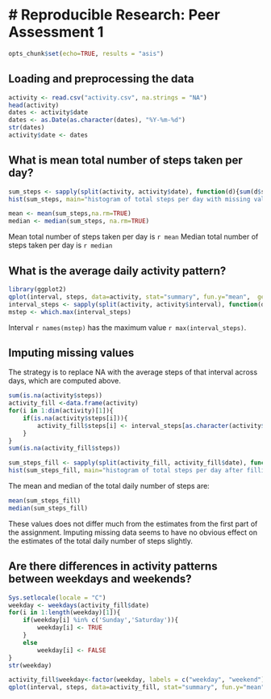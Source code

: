 # Reproducible Research: Peer Assessment 1
========================================================

```{r setOptions, echo = FALSE}
opts_chunk$set(echo=TRUE, results = "asis")
```


## Loading and preprocessing the data
```{r}
activity <- read.csv("activity.csv", na.strings = "NA")
head(activity)
dates <- activity$date
dates <- as.Date(as.character(dates), "%Y-%m-%d")
str(dates)
activity$date <- dates
```

## What is mean total number of steps taken per day?
```{r}
sum_steps <- sapply(split(activity, activity$date), function(d){sum(d$steps)})
hist(sum_steps, main="histogram of total steps per day with missing values", xlab = "steps")

mean <- mean(sum_steps,na.rm=TRUE)
median <- median(sum_steps, na.rm=TRUE)
```
Mean total number of steps taken per day is `r mean`
Median total number of steps taken per day is `r median`

## What is the average daily activity pattern?
```{r}
library(ggplot2)
qplot(interval, steps, data=activity, stat="summary", fun.y="mean",  geom = "line")
interval_steps <- sapply(split(activity, activity$interval), function(d){mean(d$steps, na.rm = TRUE)})
mstep <- which.max(interval_steps)
```
Interval `r names(mstep)` has the maximum value `r max(interval_steps)`.

## Imputing missing values
The strategy is to replace NA with the average steps of that interval across days, which are computed above.
```{r}
sum(is.na(activity$steps))
activity_fill <-data.frame(activity)
for(i in 1:dim(activity)[1]){
    if(is.na(activity$steps[i])){
        activity_fill$steps[i] <- interval_steps[as.character(activity$interval[i])]
    }
}
sum(is.na(activity_fill$steps))

sum_steps_fill <- sapply(split(activity_fill, activity_fill$date), function(d){sum(d$steps)})
hist(sum_steps_fill, main="histogram of total steps per day after filling missing values", xlab = "steps")
```
The mean and median of the total daily number of steps are:
```{r}
mean(sum_steps_fill)
median(sum_steps_fill)
```

These values does not differ much from the estimates from the first part of the assignment. Imputing missing data seems to have no obvious effect on the estimates of the total daily number of steps slightly.


## Are there differences in activity patterns between weekdays and weekends?
```{r}
Sys.setlocale(locale = "C")
weekday <- weekdays(activity_fill$date)
for(i in 1:length(weekday)[1]){
    if(weekday[i] %in% c('Sunday','Saturday')){
        weekday[i] <- TRUE
    }
    else
        weekday[i] <- FALSE
}
str(weekday)

activity_fill$weekday<-factor(weekday, labels = c("weekday", "weekend"))
qplot(interval, steps, data=activity_fill, stat="summary", fun.y="mean",  geom = "line", facets = .~weekday, ylab="Number of steps")
```
